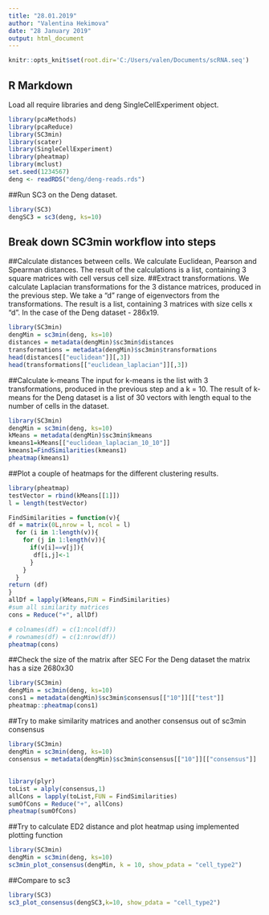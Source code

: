 ```yaml
---
title: "28.01.2019"
author: "Valentina Hekimova"
date: "28 January 2019"
output: html_document
---
```


```r
knitr::opts_knit$set(root.dir='C:/Users/valen/Documents/scRNA.seq')
```

## R Markdown
Load all require libraries and deng SingleCellExperiment object.

```r
library(pcaMethods)
library(pcaReduce)
library(SC3min)
library(scater)
library(SingleCellExperiment)
library(pheatmap)
library(mclust)
set.seed(1234567)
deng <- readRDS("deng/deng-reads.rds")
```

##Run SC3 on the Deng dataset.
```r
library(SC3)
dengSC3 = sc3(deng, ks=10)
```
## Break down SC3min workflow into steps
##Calculate distances between cells. 
We calculate Euclidean, Pearson and Spearman distances. The result of the calculations is a list, containing 3 square matrices with cell versus cell size. 
##Extract transformations. 
We calculate Laplacian transformations for the 3 distance matrices, produced in the previous step. We take a "d" range of eigenvectors from the transformations. The result is a list, containing 3 matrices with size cells x "d". In the case of the Deng dataset - 286x19. 

```r
library(SC3min)
dengMin = sc3min(deng, ks=10)
distances = metadata(dengMin)$sc3min$distances
transformations = metadata(dengMin)$sc3min$transformations
head(distances[["euclidean"]][,3])
head(transformations[["euclidean_laplacian"]][,3])
```
##Calculate k-means
The input for k-means is the list with 3 transformations, produced in the previous step and a k = 10.
The result of k-means for the Deng dataset is a list of 30 vectors with length equal to the number of cells in the dataset.
```r
library(SC3min)
dengMin = sc3min(deng, ks=10)
kMeans = metadata(dengMin)$sc3min$kmeans
kmeans1=kMeans[["euclidean_laplacian_10_10"]]
kmeans1=FindSimilarities(kmeans1)
pheatmap(kmeans1)
```
##Plot a couple of heatmaps for the different clustering results.
```r
library(pheatmap)
testVector = rbind(kMeans[[1]])
l = length(testVector)

FindSimilarities = function(v){
df = matrix(0L,nrow = l, ncol = l)
  for (i in 1:length(v)){
    for (j in 1:length(v)){
      if(v[i]==v[j]){
       df[i,j]<-1  
      }
    }
  }
return (df)
}
allDf = lapply(kMeans,FUN = FindSimilarities)
#sum all similarity matrices
cons = Reduce("+", allDf)

# colnames(df) = c(1:ncol(df))
# rownames(df) = c(1:nrow(df))
pheatmap(cons)
```
##Check the size of the matrix after SEC 
For the Deng dataset the matrix has a size 2680x30
```r
library(SC3min)
dengMin = sc3min(deng, ks=10)
cons1 = metadata(dengMin)$sc3min$consensus[["10"]][["test"]]
pheatmap::pheatmap(cons1)
```
##Try to make similarity matrices and another consensus out of sc3min consensus
```r
library(SC3min)
dengMin = sc3min(deng, ks=10)
consensus = metadata(dengMin)$sc3min$consensus[["10"]][["consensus"]]
```
##
```r
library(plyr)
toList = alply(consensus,1)
allCons = lapply(toList,FUN = FindSimilarities)
sumOfCons = Reduce("+", allCons)
pheatmap(sumOfCons)
```
##Try to calculate ED2 distance and plot heatmap using implemented plotting function
```r
library(SC3min)
dengMin = sc3min(deng, ks=10)
sc3min_plot_consensus(dengMin, k = 10, show_pdata = "cell_type2")
```
##Compare to sc3
```r
library(SC3)
sc3_plot_consensus(dengSC3,k=10, show_pdata = "cell_type2")
```